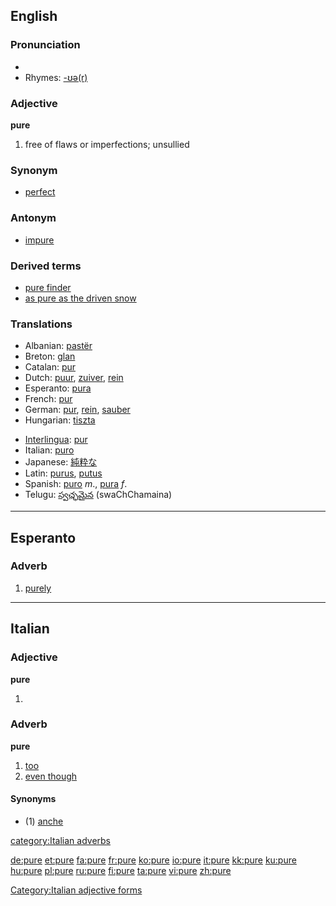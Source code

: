 {{see|puré}}

==English==

===Pronunciation===
*{{audio|en-us-pure.ogg|Audio (US)}}
*Rhymes: [[Rhymes:English:-ʊə(r)|-ʊə(r)]]

===Adjective===
'''pure'''
#free of flaws or imperfections; unsullied

===Synonym===
*[[perfect]]

===Antonym===
*[[impure]]

===Derived terms===
*[[pure finder]]
*[[as pure as the driven snow]]
===Translations===
{{top}}
*Albanian: [[pastër]]
*Breton: [[glan]]
*Catalan: [[pur]]
*Dutch: [[puur]], [[zuiver]], [[rein]]
*Esperanto: [[pura]]
*French: [[pur]]
*German: [[pur]], [[rein]], [[sauber]]
*Hungarian: [[tiszta]]
{{mid}}
*[[Interlingua]]: [[pur]] 
*Italian: [[puro]]
*Japanese: [[純粋]]な
*Latin: [[purus]], [[putus]]
*Spanish: [[puro]] ''m''., [[pura]] ''f''.
*Telugu: [[స్వఛ్ఛమైన]] (swaChChamaina)
{{bottom}}

----

==Esperanto==
===Adverb===
{{eo-adv}}
#[[purely]]

----

{{see|puré|purè}}

==Italian==
===Adjective===
'''pure''' {{p}}
# {{feminine of|puro#Adjective|puro}}

===Adverb===
'''pure'''

# [[too]]
# [[even though]]

====Synonyms====
*(1) [[anche]]

[[Category:Italian adjective forms]]
[[category:Italian adverbs]]

[[de:pure]]
[[et:pure]]
[[fa:pure]]
[[fr:pure]]
[[ko:pure]]
[[io:pure]]
[[it:pure]]
[[kk:pure]]
[[ku:pure]]
[[hu:pure]]
[[pl:pure]]
[[ru:pure]]
[[fi:pure]]
[[ta:pure]]
[[vi:pure]]
[[zh:pure]]